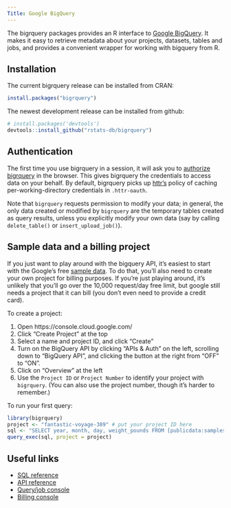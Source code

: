 ```yaml
--- 
Title: Google BigQuery 
---
```


The bigrquery packages provides an R interface to
[Google BigQuery](https://developers.google.com/bigquery/). It makes it easy
to retrieve metadata about your projects, datasets, tables and jobs, and
provides a convenient wrapper for working with bigquery from R.

## Installation

The current bigrquery release can be installed from CRAN: 

```R
install.packages("bigrquery")
```

The newest development release can be installed from github:

```R
# install.packages('devtools')
devtools::install_github("rstats-db/bigrquery")
```

## Authentication

The first time you use bigrquery in a session, it will ask you to
[authorize bigrquery](https://developers.google.com/bigquery/authorization) in
the browser. This gives bigrquery the credentials to access data on your
behalf. By default, bigrquery picks up [httr's](http://github.com/hadley/httr)
policy of caching per-working-directory credentials in `.httr-oauth`.

Note that `bigrquery` requests permission to modify your data; in general, the
only data created or modified by `bigrquery` are the temporary tables created
as query results, unless you explicitly modify your own data (say by calling
`delete_table()` or `insert_upload_job()`).

## Sample data and a billing project

If you just want to play around with the bigquery API, it's easiest to start
with the Google's free
[sample data](https://developers.google.com/bigquery/docs/sample-tables). To
do that, you'll also need to create your own project for billing purposes. If
you're just playing around, it's unlikely that you'll go over the 10,000
request/day free limit, but google still needs a project that it can bill (you
don't even need to provide a credit card).

To create a project:

1. Open https://console.cloud.google.com/
2. Click "Create Project" at the top
3. Select a name and project ID, and click "Create"
4. Turn on the BigQuery API by clicking "APIs & Auth" on the left, scrolling
down to "BigQuery API", and clicking the button at the right from "OFF" to
"ON".
5. Click on "Overview" at the left
6. Use the `Project ID` or `Project Number` to identify your project with
`bigrquery`. (You can also use the project number, though it's harder to
remember.)

To run your first query:

```R
library(bigrquery)
project <- "fantastic-voyage-389" # put your project ID here
sql <- "SELECT year, month, day, weight_pounds FROM [publicdata:samples.natality] LIMIT 5"
query_exec(sql, project = project)
```

## Useful links

* [SQL reference](https://developers.google.com/bigquery/query-reference)
* [API reference](https://developers.google.com/bigquery/docs/reference/v2/)
* [Query/job console](https://bigquery.cloud.google.com/)
* [Billing console](https://console.cloud.google.com/)
